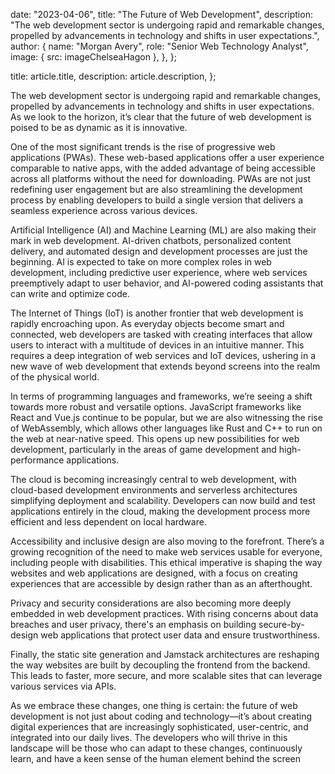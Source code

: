 
  date: "2023-04-06",
  title: "The Future of Web Development",
  description:
    "The web development sector is undergoing rapid and remarkable changes, propelled by advancements in technology and shifts in user expectations.",
  author: {
    name: "Morgan Avery",
    role: "Senior Web Technology Analyst",
    image: { src: imageChelseaHagon },
  },
};

  title: article.title,
  description: article.description,
};

The web development sector is undergoing rapid and remarkable changes, propelled by advancements in technology and shifts in user expectations. As we look to the horizon, it’s clear that the future of web development is poised to be as dynamic as it is innovative.

One of the most significant trends is the rise of progressive web applications (PWAs). These web-based applications offer a user experience comparable to native apps, with the added advantage of being accessible across all platforms without the need for downloading. PWAs are not just redefining user engagement but are also streamlining the development process by enabling developers to build a single version that delivers a seamless experience across various devices.

Artificial Intelligence (AI) and Machine Learning (ML) are also making their mark in web development. AI-driven chatbots, personalized content delivery, and automated design and development processes are just the beginning. AI is expected to take on more complex roles in web development, including predictive user experience, where web services preemptively adapt to user behavior, and AI-powered coding assistants that can write and optimize code.

The Internet of Things (IoT) is another frontier that web development is rapidly encroaching upon. As everyday objects become smart and connected, web developers are tasked with creating interfaces that allow users to interact with a multitude of devices in an intuitive manner. This requires a deep integration of web services and IoT devices, ushering in a new wave of web development that extends beyond screens into the realm of the physical world.

In terms of programming languages and frameworks, we’re seeing a shift towards more robust and versatile options. JavaScript frameworks like React and Vue.js continue to be popular, but we are also witnessing the rise of WebAssembly, which allows other languages like Rust and C++ to run on the web at near-native speed. This opens up new possibilities for web development, particularly in the areas of game development and high-performance applications.

The cloud is becoming increasingly central to web development, with cloud-based development environments and serverless architectures simplifying deployment and scalability. Developers can now build and test applications entirely in the cloud, making the development process more efficient and less dependent on local hardware.

Accessibility and inclusive design are also moving to the forefront. There’s a growing recognition of the need to make web services usable for everyone, including people with disabilities. This ethical imperative is shaping the way websites and web applications are designed, with a focus on creating experiences that are accessible by design rather than as an afterthought.

Privacy and security considerations are also becoming more deeply embedded in web development practices. With rising concerns about data breaches and user privacy, there's an emphasis on building secure-by-design web applications that protect user data and ensure trustworthiness.

Finally, the static site generation and Jamstack architectures are reshaping the way websites are built by decoupling the frontend from the backend. This leads to faster, more secure, and more scalable sites that can leverage various services via APIs.

As we embrace these changes, one thing is certain: the future of web development is not just about coding and technology—it’s about creating digital experiences that are increasingly sophisticated, user-centric, and integrated into our daily lives. The developers who will thrive in this landscape will be those who can adapt to these changes, continuously learn, and have a keen sense of the human element behind the screen
